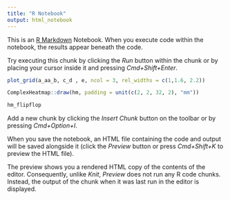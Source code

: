 ```yaml
---
title: "R Notebook"
output: html_notebook
---
```


This is an [R Markdown](http://rmarkdown.rstudio.com) Notebook. When you execute code within the notebook, the results appear beneath the code. 

Try executing this chunk by clicking the *Run* button within the chunk or by placing your cursor inside it and pressing *Cmd+Shift+Enter*. 

```r
plot_grid(a_aa_b, c_d , e, ncol = 3, rel_widths = c(1,1.6, 2.2))
```


```r
ComplexHeatmap::draw(hm, padding = unit(c(2, 2, 32, 2), "mm"))
```


```r
hm_flipflop
```

Add a new chunk by clicking the *Insert Chunk* button on the toolbar or by pressing *Cmd+Option+I*.

When you save the notebook, an HTML file containing the code and output will be saved alongside it (click the *Preview* button or press *Cmd+Shift+K* to preview the HTML file). 

The preview shows you a rendered HTML copy of the contents of the editor. Consequently, unlike *Knit*, *Preview* does not run any R code chunks. Instead, the output of the chunk when it was last run in the editor is displayed.

